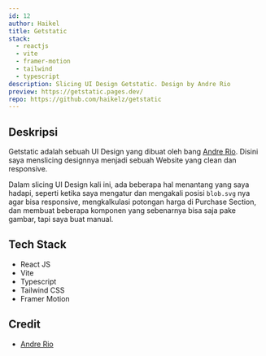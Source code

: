 ```yaml
---
id: 12
author: Haikel
title: Getstatic
stack:
  - reactjs
  - vite
  - framer-motion
  - tailwind
  - typescript
description: Slicing UI Design Getstatic. Design by Andre Rio
preview: https://getstatic.pages.dev/
repo: https://github.com/haikelz/getstatic
---
```


<LightboxImage
  src="https://ik.imagekit.io/haikelz/works/getstatic.png?updatedAt=1684331232283"
  alt="getstatic"
/>

## Deskripsi

Getstatic adalah sebuah UI Design yang dibuat oleh bang [Andre Rio](https://dribbble.com/shots/20653074-Getstatic-Web-Design). Disini saya menslicing designnya menjadi sebuah Website yang clean dan responsive.

Dalam slicing UI Design kali ini, ada beberapa hal menantang yang saya hadapi, seperti ketika saya mengatur dan mengakali posisi `blob.svg` nya agar bisa responsive, mengkalkulasi potongan harga di Purchase Section, dan membuat beberapa komponen yang sebenarnya bisa saja pake gambar, tapi saya buat manual.

## Tech Stack

- React JS
- Vite
- Typescript
- Tailwind CSS
- Framer Motion

## Credit

- [Andre Rio](https://dribbble.com/andrerio669)
